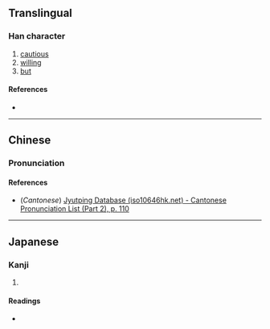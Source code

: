 {{character info/new}}
{{also|憖}}
==Translingual==

===Han character===
{{Han char|rn=61|rad=心|as=12|sn=16|four=|canj=DKP,XXDKP|ids=⿱⿰来犬心}}

# [[cautious]]
# [[willing]]
# [[but]]

====References====
* {{Han ref|kx=0399.330|dkj=11131|hdz=42342.010|uh=616D|ud=24941}}

----

==Chinese==
{{zh-forms}}

===Pronunciation===
{{zh-pron
|m=yìn
|c=jan6
|mc=
|oc=y
|ma=
|cat=a,con
}}

====References====
* (''Cantonese'') [http://www.iso10646hk.net/jp/document/download.jsp Jyutping Database (iso10646hk.net) - Cantonese Pronunciation List (Part 2), p. 110]

----

==Japanese==

===Kanji===
{{ja-kanji|grade=|rs=心12}}

# {{defn|lang=ja|sort=心12}}

====Readings====
* {{ja-readings|on=[[ぎん]] (gin), [[きん]] (kin)|kun=[[なまじいに]] (namajiini)}}
